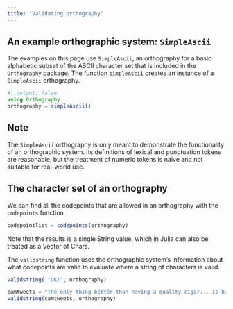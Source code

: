 ```yaml
---
title: "Validating orthography"
---
```







## An example orthographic system: `SimpleAscii`

The examples on this page use `SimpleAscii`, an orthography for a basic alphabetic subset of the ASCII character set that is included in the `Orthography` package.  The function `simpleAscii` creates an instance of a `SimpleAscii` orthography. 

```julia
#| output: false
using Orthography
orthography = simpleAscii()
```

:::{.callout-caution}
## Note
The `SimpleAscii` orthography is only meant to demonstrate the functionality of an orthographic system. Its definitions of lexical and punctuation tokens are reasonable, but the treatment of numeric tokens is naive and not suitable for real-world use.
:::

## The character set of an orthography

We can find all the codepoints that are allowed in an orthography with the `codepoints` function



```julia
codepointlist = codepoints(orthography)
```

Note that the results is a single String value, which in Julia can also be treated as a Vector of Chars.


The `validstring` function uses the orthographic system's information about what codepoints are valid to evaluate where a string of characters is valid.

```julia
validstring( "OK!", orthography)
```

```julia
camtweets = "Thë ōnly thîng bëttër than havîng a qualîty cîgar... îs havîng gōōd cōnvërsatîon tō accōmpany ît wîth"
validstring(camtweets, orthography)
```
